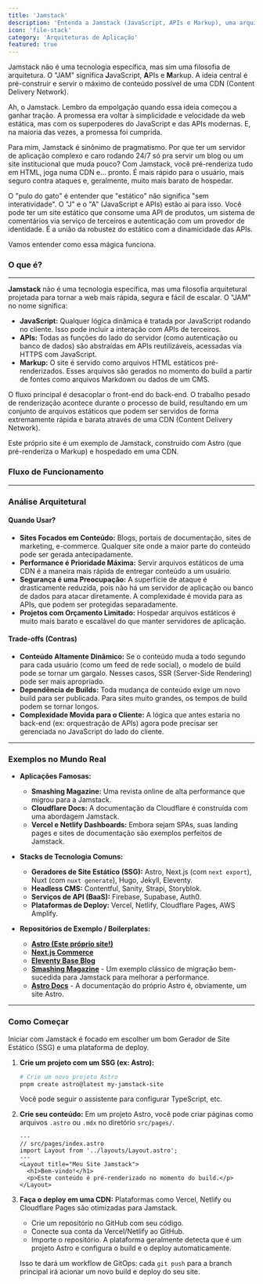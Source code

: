 ```yaml
---
title: 'Jamstack'
description: 'Entenda a Jamstack (JavaScript, APIs e Markup), uma arquitetura para construir sites rápidos e seguros, pré-renderizando o máximo de conteúdo possível e servindo-o via CDN.'
icon: 'file-stack'
category: 'Arquiteturas de Aplicação'
featured: true
---
```


Jamstack não é uma tecnologia específica, mas sim uma filosofia de arquitetura. O "JAM" significa **J**avaScript, **A**PIs e **M**arkup. A ideia central é pré-construir e servir o máximo de conteúdo possível de uma CDN (Content Delivery Network).

Ah, o Jamstack. Lembro da empolgação quando essa ideia começou a ganhar tração. A promessa era voltar à simplicidade e velocidade da web estática, mas com os superpoderes do JavaScript e das APIs modernas. E, na maioria das vezes, a promessa foi cumprida.

Para mim, Jamstack é sinônimo de pragmatismo. Por que ter um servidor de aplicação complexo e caro rodando 24/7 só pra servir um blog ou um site institucional que muda pouco? Com Jamstack, você pré-renderiza tudo em HTML, joga numa CDN e... pronto. É mais rápido para o usuário, mais seguro contra ataques e, geralmente, muito mais barato de hospedar.

O "pulo do gato" é entender que "estático" não significa "sem interatividade". O "J" e o "A" (JavaScript e APIs) estão aí para isso. Você pode ter um site estático que consome uma API de produtos, um sistema de comentários via serviço de terceiros e autenticação com um provedor de identidade. É a união da robustez do estático com a dinamicidade das APIs.

Vamos entender como essa mágica funciona.

### O que é?

---

**Jamstack** não é uma tecnologia específica, mas uma filosofia arquitetural projetada para tornar a web mais rápida, segura e fácil de escalar. O "JAM" no nome significa:

*   **JavaScript:** Qualquer lógica dinâmica é tratada por JavaScript rodando no cliente. Isso pode incluir a interação com APIs de terceiros.
*   **APIs:** Todas as funções do lado do servidor (como autenticação ou banco de dados) são abstraídas em APIs reutilizáveis, acessadas via HTTPS com JavaScript.
*   **Markup:** O site é servido como arquivos HTML estáticos pré-renderizados. Esses arquivos são gerados no momento do build a partir de fontes como arquivos Markdown ou dados de um CMS.

O fluxo principal é desacoplar o front-end do back-end. O trabalho pesado de renderização acontece durante o processo de build, resultando em um conjunto de arquivos estáticos que podem ser servidos de forma extremamente rápida e barata através de uma CDN (Content Delivery Network).

Este próprio site é um exemplo de Jamstack, construído com Astro (que pré-renderiza o Markup) e hospedado em uma CDN.

### Fluxo de Funcionamento

<JamstackDiagram />

---

### Análise Arquitetural

#### Quando Usar?
*   **Sites Focados em Conteúdo:** Blogs, portais de documentação, sites de marketing, e-commerce. Qualquer site onde a maior parte do conteúdo pode ser gerada antecipadamente.
*   **Performance é Prioridade Máxima:** Servir arquivos estáticos de uma CDN é a maneira mais rápida de entregar conteúdo a um usuário.
*   **Segurança é uma Preocupação:** A superfície de ataque é drasticamente reduzida, pois não há um servidor de aplicação ou banco de dados para atacar diretamente. A complexidade é movida para as APIs, que podem ser protegidas separadamente.
*   **Projetos com Orçamento Limitado:** Hospedar arquivos estáticos é muito mais barato e escalável do que manter servidores de aplicação.

#### Trade-offs (Contras)
*   **Conteúdo Altamente Dinâmico:** Se o conteúdo muda a todo segundo para cada usuário (como um feed de rede social), o modelo de build pode se tornar um gargalo. Nesses casos, SSR (Server-Side Rendering) pode ser mais apropriado.
*   **Dependência de Builds:** Toda mudança de conteúdo exige um novo build para ser publicada. Para sites muito grandes, os tempos de build podem se tornar longos.
*   **Complexidade Movida para o Cliente:** A lógica que antes estaria no back-end (ex: orquestração de APIs) agora pode precisar ser gerenciada no JavaScript do lado do cliente.

---

### Exemplos no Mundo Real

*   **Aplicações Famosas:**
    *   **Smashing Magazine:** Uma revista online de alta performance que migrou para a Jamstack.
    *   **Cloudflare Docs:** A documentação da Cloudflare é construída com uma abordagem Jamstack.
    *   **Vercel e Netlify Dashboards:** Embora sejam SPAs, suas landing pages e sites de documentação são exemplos perfeitos de Jamstack.

*   **Stacks de Tecnologia Comuns:**
    *   **Geradores de Site Estático (SSG):** Astro, Next.js (com `next export`), Nuxt (com `nuxt generate`), Hugo, Jekyll, Eleventy.
    *   **Headless CMS:** Contentful, Sanity, Strapi, Storyblok.
    *   **Serviços de API (BaaS):** Firebase, Supabase, Auth0.
    *   **Plataformas de Deploy:** Vercel, Netlify, Cloudflare Pages, AWS Amplify.

*   **Repositórios de Exemplo / Boilerplates:**
    *   **[Astro (Este próprio site!)](https://github.com/tiagovilasboas/front-end-architecture)**
    *   **[Next.js Commerce](https://github.com/vercel/commerce)**
    *   **[Eleventy Base Blog](https://github.com/11ty/eleventy-base-blog)**
    *   **[Smashing Magazine](https://www.smashingmagazine.com/)** - Um exemplo clássico de migração bem-sucedida para Jamstack para melhorar a performance.
    *   **[Astro Docs](https://docs.astro.build/)** - A documentação do próprio Astro é, obviamente, um site Astro.

---

### Como Começar

Iniciar com Jamstack é focado em escolher um bom Gerador de Site Estático (SSG) e uma plataforma de deploy.

1.  **Crie um projeto com um SSG (ex: Astro):**
    ```bash
    # Crie um novo projeto Astro
    pnpm create astro@latest my-jamstack-site
    ```
    Você pode seguir o assistente para configurar TypeScript, etc.

2.  **Crie seu conteúdo:**
    Em um projeto Astro, você pode criar páginas como arquivos `.astro` ou `.mdx` no diretório `src/pages/`.

    ```astro
    ---
    // src/pages/index.astro
    import Layout from '../layouts/Layout.astro';
    ---
    <Layout title="Meu Site Jamstack">
      <h1>Bem-vindo!</h1>
      <p>Este conteúdo é pré-renderizado no momento do build.</p>
    </Layout>
    ```

3.  **Faça o deploy em uma CDN:**
    Plataformas como Vercel, Netlify ou Cloudflare Pages são otimizadas para Jamstack.

    *   Crie um repositório no GitHub com seu código.
    *   Conecte sua conta da Vercel/Netlify ao GitHub.
    *   Importe o repositório. A plataforma geralmente detecta que é um projeto Astro e configura o build e o deploy automaticamente.

    Isso te dará um workflow de GitOps: cada `git push` para a branch principal irá acionar um novo build e deploy do seu site. 